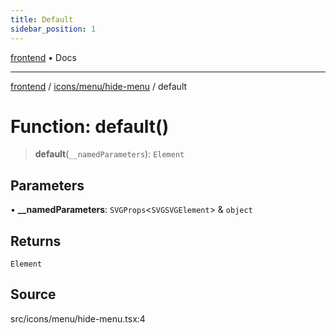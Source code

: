 ```yaml
---
title: Default
sidebar_position: 1
---
```


[frontend](../../../..) • Docs

***

[frontend](../../../..) / [icons/menu/hide-menu](..) / default

# Function: default()

> **default**(`__namedParameters`): `Element`

## Parameters

• **\_\_namedParameters**: `SVGProps`\<`SVGSVGElement`\> & `object`

## Returns

`Element`

## Source

src/icons/menu/hide-menu.tsx:4
